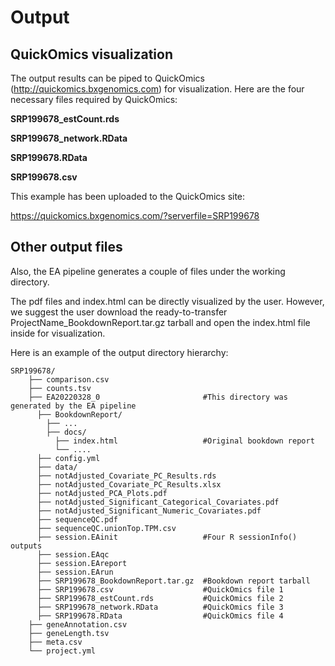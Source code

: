 # Output

## QuickOmics visualization

The output results can be piped to QuickOmics ([http://quickomics.bxgenomics.com](http://quickomics.bxgenomics.com){target="_blank"}) for visualization. Here are the four necessary files required by QuickOmics:

**SRP199678_estCount.rds**

**SRP199678_network.RData**

**SRP199678.RData**

**SRP199678.csv**

This example has been uploaded to the QuickOmics site: 

[https://quickomics.bxgenomics.com/?serverfile=SRP199678](https://quickomics.bxgenomics.com/?serverfile=SRP199678){target="_blank"}

## Other output files

Also, the EA pipeline generates a couple of files under the working directory.

The pdf files and index.html can be directly visualized by the user. However, we suggest the user download the ready-to-transfer ProjectName_BookdownReport.tar.gz tarball and open the index.html file inside for visualization.

Here is an example of the output directory hierarchy:

```
SRP199678/
    ├── comparison.csv
    ├── counts.tsv
    ├── EA20220328_0                       #This directory was generated by the EA pipeline
      ├── BookdownReport/
        ├── ...
        ├── docs/
          ├── index.html                   #Original bookdown report
          └── ....
      ├── config.yml
      ├── data/
      ├── notAdjusted_Covariate_PC_Results.rds
      ├── notAdjusted_Covariate_PC_Results.xlsx
      ├── notAdjusted_PCA_Plots.pdf
      ├── notAdjusted_Significant_Categorical_Covariates.pdf
      ├── notAdjusted_Significant_Numeric_Covariates.pdf
      ├── sequenceQC.pdf
      ├── sequenceQC.unionTop.TPM.csv
      ├── session.EAinit                   #Four R sessionInfo() outputs
      ├── session.EAqc
      ├── session.EAreport
      ├── session.EArun
      ├── SRP199678_BookdownReport.tar.gz  #Bookdown report tarball
      ├── SRP199678.csv                    #QuickOmics file 1
      ├── SRP199678_estCount.rds           #QuickOmics file 2
      ├── SRP199678_network.RData          #QuickOmics file 3
      ├── SRP199678.RData                  #QuickOmics file 4
    ├── geneAnnotation.csv
    ├── geneLength.tsv
    ├── meta.csv
    └── project.yml
```
